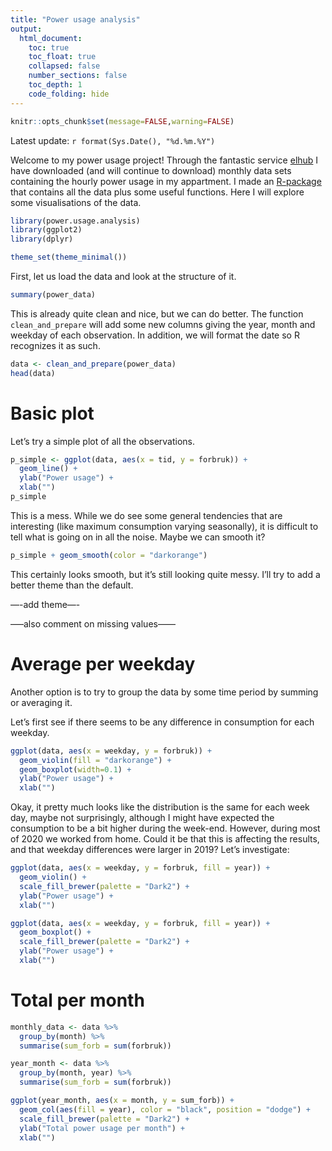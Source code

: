 ```yaml
---
title: "Power usage analysis"
output:
  html_document:
    toc: true
    toc_float: true
    collapsed: false
    number_sections: false
    toc_depth: 1
    code_folding: hide
---
```


```r
knitr::opts_chunk$set(message=FALSE,warning=FALSE)
```
Latest update: `r format(Sys.Date(), "%d.%m.%Y")`

Welcome to my power usage project! Through the fantastic service [elhub](https://www.elhub.no/) I have downloaded (and will continue to download) monthly data sets containing the hourly power usage in my appartment. I made an [R-package](https://github.com/emmaSkarstein/power.usage.analysis) that contains all the data plus some useful functions. Here I will explore some visualisations of the data.


```r
library(power.usage.analysis)
library(ggplot2)
library(dplyr)

theme_set(theme_minimal())
```


First, let us load the data and look at the structure of it.

```r
summary(power_data)
```

This is already quite clean and nice, but we can do better. The function `clean_and_prepare` will add some new columns giving the year, month and weekday of each observation. In addition, we will format the date so R recognizes it as such.

```r
data <- clean_and_prepare(power_data)
head(data)
```

# Basic plot

Let's try a simple plot of all the observations.
```r
p_simple <- ggplot(data, aes(x = tid, y = forbruk)) + 
  geom_line() +
  ylab("Power usage") +
  xlab("")
p_simple
```

This is a mess. While we do see some general tendencies that are interesting (like maximum consumption varying seasonally), it is difficult to tell what is going on in all the noise. Maybe we can smooth it?

```r
p_simple + geom_smooth(color = "darkorange")
```

This certainly looks smooth, but it's still looking quite messy. I'll try to add a better theme than the default.

----add theme----


-----also comment on missing values------


# Average per weekday

Another option is to try to group the data by some time period by summing or averaging it.

Let's first see if there seems to be any difference in consumption for each weekday. 
```r
ggplot(data, aes(x = weekday, y = forbruk)) +
  geom_violin(fill = "darkorange") +
  geom_boxplot(width=0.1) +
  ylab("Power usage") +
  xlab("")
```

Okay, it pretty much looks like the distribution is the same for each week day, maybe not surprisingly, although I might have expected the consumption to be a bit higher during the week-end. However, during most of 2020 we worked from home. Could it be that this is affecting the results, and that weekday differences were larger in 2019? Let's investigate:

```r
ggplot(data, aes(x = weekday, y = forbruk, fill = year)) +
  geom_violin() +
  scale_fill_brewer(palette = "Dark2") +
  ylab("Power usage") +
  xlab("")

ggplot(data, aes(x = weekday, y = forbruk, fill = year)) +
  geom_boxplot() +
  scale_fill_brewer(palette = "Dark2") +
  ylab("Power usage") +
  xlab("")
```


# Total per month

```r
monthly_data <- data %>%
  group_by(month) %>%
  summarise(sum_forb = sum(forbruk))

year_month <- data %>%
  group_by(month, year) %>%
  summarise(sum_forb = sum(forbruk))
```


```r
ggplot(year_month, aes(x = month, y = sum_forb)) +
  geom_col(aes(fill = year), color = "black", position = "dodge") +
  scale_fill_brewer(palette = "Dark2") +
  ylab("Total power usage per month") +
  xlab("")
```

